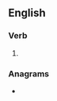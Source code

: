 ==English==

===Verb===
{{head|en|verb form}}

# {{present participle of|en|repose|nocat=1}}

===Anagrams===
* {{anagrams|en|a=eginoprs|perigons|spongier}}